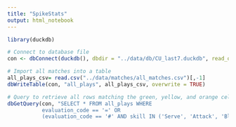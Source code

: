 ```yaml
---
title: "SpikeStats"
output: html_notebook
---
```


```r
library(duckdb)

# Connect to database file
con <- dbConnect(duckdb(), dbdir = "../data/db/CU_last7.duckdb", read_only = FALSE)
```

```r
# Import all matches into a table
all_plays_csv= read.csv("../data/matches/all_matches.csv")[,-1]
dbWriteTable(con, "all_plays", all_plays_csv, overwrite = TRUE)
```

```r
# Query to retrieve all rows matching the green, yellow, and orange cells in the EF Data Volley Grade Grid
dbGetQuery(con, "SELECT * FROM all_plays WHERE 
           evaluation_code == '=' OR
           (evaluation_code == '#' AND skill IN ('Serve', 'Attack', 'Block'))")
```
